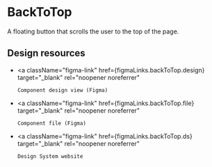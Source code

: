 
<Meta title="Components/BackToTop" of={BackToTopStories} />

# BackToTop

A floating button that scrolls the user to the top of the page.

<Canvas>
    <Story of={BackToTopStories.Default} />
</Canvas>

## Design resources

-   <a
        className="figma-link"
        href={figmaLinks.backToTop.design}
        target="_blank"
        rel="noopener noreferrer"
    >
        Component design view (Figma)
    </a>
-   <a
        className="figma-link"
        href={figmaLinks.backToTop.file}
        target="_blank"
        rel="noopener noreferrer"
    >
        Component file (Figma)
    </a>
-   <a
        className="figma-link"
        href={figmaLinks.backToTop.ds}
        target="_blank"
        rel="noopener noreferrer"
    >
        Design System website
    </a>
